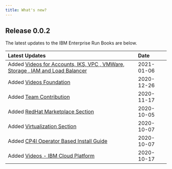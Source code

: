 ```yaml
---
title: What's new?
---
```



<PageDescription>


</PageDescription>

## **Release 0.0.2**

The latest updates to the IBM Enterprise Run Books are below.

| Latest Updates | Date &nbsp; &nbsp; |
| :-------------- | :----------- |
| Added [Videos for Accounts, IKS, VPC , VMWare, Storage , IAM and Load Balancer ](/videos/overview/) | 2021-01-06 |
| Added [Videos Foundation](/videos/foundation/) | 2020-12-26 |
| Added [Team Contribution](/team/) | 2020-11-17 |
| Added [RedHat Marketplace Section](/redhat/rhm/) | 2020-10-05 |
| Added [Virtualization Section](/redhat/virtualization/) | 2020-10-07 |
| Added [CP4I Operator Based Install Guide](/install/integration-operator/) | 2020-10-07 |
| Added [Videos - IBM Cloud Platform](/videos/cloud/) | 2020-10-17 |
